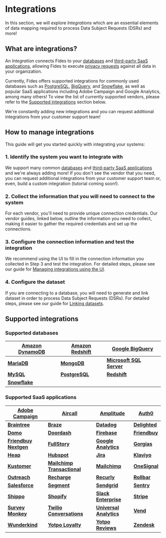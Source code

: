
# Integrations

In this section, we will explore _Integrations_ which are an essential elements of data mapping required to process Data Subject Requests (DSRs) and more!

## What are integrations?

An _Integration_ connects Fides to your [databases](integrations/databases) and [third-party SaaS applications](integration./integrations/saas-integrations), allowing Fides to execute [privacy requests](privacy-requests) against all data in your organization.

Currently, Fides offers supported integrations for commonly used databases such as [PostgreSQL](integrations/databases/postgresql), [BigQuery](integrations/databases/bigquery), and [Snowflake](integrations/databases/snowflake), as well as popular SaaS applications including Adobe Campaign and Google Analytics, among many others! To view the list of currently supported vendors, please refer to the [Supported integrations](#supported_integrations) section below.

We're constantly adding new integrations and you can request additional integrations from your customer support team!

## How to manage integrations

This guide will get you started quickly with integrating your systems:

### 1. Identify the system you want to integrate with

We support many common [databases](./integrations/databases) and [third-party SaaS applications](./integration./integrations/saas-integrations) and we're always adding more!
If you don't see the vendor that you need, you can request additional integrations from your customer support team or, even, build a custom integration (tutorial coming soon!).

### 2. Collect the information that you will need to connect to the system

For each vendor, you'll need to provide unique connection credentials. Our vendor guides, linked below, outline the information you need to collect, making it easier to gather the required credentials and set up the connections.

### 3. Configure the connection information and test the integration

We recommend using the UI to fill in the connection information you collected in Step 3 and test the integration. For detailed steps, please see our guide for [Managing integrations using the UI](integrations/manage-integrations).

### 4. Configure the dataset

If you are connecting to a database, you will need to generate and link dataset in order to process Data Subject Requests (DSRs). For detailed steps, please see our guide for [Linking datasets](/user-guides/datasets/link-datasets).

## Supported integrations

### Supported databases

| [**Amazon DynamoDB**](/user-guides/integrations/databases/dynamodb) | [**Amazon Redshift**](/user-guides/integrations/databases/redshift) | [**Google BigQuery**](/user-guides/integrations/databases/bigquery)   |
| ------------------------------------------------------------------- | ------------------------------------------------------------------- | --------------------------------------------------------------------- |
| [**MariaDB**](/user-guides/integrations/databases/mariadb)          | [**MongoDB**](/user-guides/integrations/databases/mongodb)          | [**Microsoft SQL Server**](/user-guides/integrations/databases/mssql) |
| [**MySQL**](/user-guides/integrations/databases/mysql)              | [**PostgreSQL**](/user-guides/integrations/databases/postgresql)    | [**Redshift**](/user-guides/integrations/databases/redshift)          |
| [**Snowflake**](/user-guides/integrations/databases/snowflake)      |

### Supported SaaS applications

| **[Adobe Campaign](/user-guides/integrations/saas-integrations/adobe-campaign)** | **[Aircall](/user-guides/integrations/saas-integrations/aircall)** | **[Amplitude](/user-guides/integrations/saas-integrations/amplitude)** | **[Auth0](/user-guides/integrations/saas-integrations/auth0)** |
| --- | --- | --- | --- |
| **[Braintree](/user-guides/integrations/saas-integrations/braintree)** | **[Braze](/user-guides/integrations/saas-integrations/braze)** | **[Datadog](/user-guides/integrations/saas-integrations/datadog)** | **[Delighted](/user-guides/integrations/saas-integrations/delighted)** |
| **[Domo](/user-guides/integrations/saas-integrations/domo)** | **[Doordash](/user-guides/integrations/saas-integrations/doordash)** | **[Firebase](/user-guides/integrations/saas-integrations/firebase)** | **[Friendbuy](/user-guides/integrations/saas-integrations/friendbuy)** |
| **[Friendbuy Nextgen](/user-guides/integrations/saas-integrations/friendbuy-nextgen)** | **[FullStory](/user-guides/integrations/saas-integrations/fullstory)** | **[Google Analytics](/user-guides/integrations/saas-integrations/google-analytics)** | **[Gorgias](/user-guides/integrations/saas-integrations/gorgias)** |
| **[Heap](/user-guides/integrations/saas-integrations/heap)** | **[Hubspot](/user-guides/integrations/saas-integrations/hubspot)** | **[Jira](/user-guides/integrations/saas-integrations/jira)** | **[Klaviyo](/user-guides/integrations/saas-integrations/klaviyo)** |
| **[Kustomer](/user-guides/integrations/saas-integrations/kustomer)** | **[Mailchimp Transactional](/user-guides/integrations/saas-integrations/mailchimp-transactional)** | **[Mailchimp](/user-guides/integrations/saas-integrations/mailchimp)** | **[OneSignal](/user-guides/integrations/saas-integrations/onesignal)** |
| **[Outreach](/user-guides/integrations/saas-integrations/outreach)** | **[Recharge](/user-guides/integrations/saas-integrations/recharge)** | **[Recurly](/user-guides/integrations/saas-integrations/recurly)** | **[Rollbar](/user-guides/integrations/saas-integrations/rollbar)** |
| **[Salesforce](/user-guides/integrations/saas-integrations/salesforce)** | **[Segment](/user-guides/integrations/saas-integrations/segment)** | **[Sendgrid](/user-guides/integrations/saas-integrations/sendgrid)** | **[Sentry](/user-guides/integrations/saas-integrations/sentry)** |
| **[Shippo](/user-guides/integrations/saas-integrations/shippo)** | **[Shopify](/user-guides/integrations/saas-integrations/shopify)** | **[Slack Enterprise](/user-guides/integrations/saas-integrations/slack-enterprise)** | **[Stripe](/user-guides/integrations/saas-integrations/stripe)** |
| **[Survey Monkey](/user-guides/integrations/saas-integrations/survey-monkey)** | **[Twilio Conversations](/user-guides/integrations/saas-integrations/twilio-conversations)** | **[Universal Analytics](/user-guides/integrations/saas-integrations/universal-analytics)** | **[Vend](/user-guides/integrations/saas-integrations/vend)** |
| **[Wunderkind](/user-guides/integrations/saas-integrations/wunderkind)** | **[Yotpo Loyalty](/user-guides/integrations/saas-integrations/yotpo-loyalty)** | **[Yotpo Reviews](/user-guides/integrations/saas-integrations/yotpo-reviews)** | **[Zendesk](/user-guides/integrations/saas-integrations/zendesk)** |

